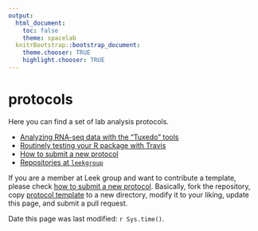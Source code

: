 ```yaml
---
output:
  html_document:
    toc: false
    theme: spacelab
  knitrBootstrap::bootstrap_document:
    theme.chooser: TRUE
    highlight.chooser: TRUE
---
```


protocols
=========

Here you can find a set of lab analysis protocols.

* [Analyzing RNA-seq data with the "Tuxedo" tools](tophat_cufflinks/)
* [Routinely testing your R package with Travis](travis_bioc_devel/)
* [How to submit a new protocol](submit_protocol/)
* [Repositories at `leekgroup`](leekgroup_repo/)



If you are a member at Leek group and want to contribute a template, please check [how to submit a new protocol](submit_protocol/). Basically, fork the repository, copy [protocol template](protocol_template/) to a new directory, modify it to your liking, update this page, and submit a pull request.


Date this page was last modified: `r Sys.time()`.
